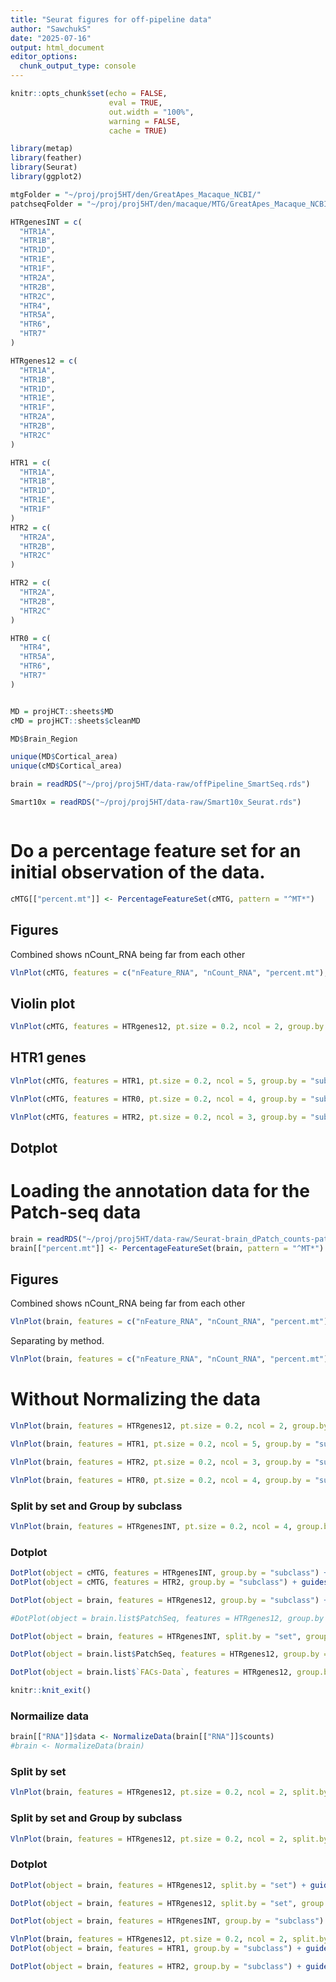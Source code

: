 ```yaml
---
title: "Seurat figures for off-pipeline data"
author: "SawchukS"
date: "2025-07-16"
output: html_document
editor_options: 
  chunk_output_type: console
---
```


```r
knitr::opts_chunk$set(echo = FALSE,
                      eval = TRUE,
                      out.width = "100%",
                      warning = FALSE,
                      cache = TRUE)

library(metap)
library(feather)
library(Seurat)
library(ggplot2)

mtgFolder = "~/proj/proj5HT/den/GreatApes_Macaque_NCBI/"
patchseqFolder = "~/proj/proj5HT/den/macaque/MTG/GreatApes_Macaque_NCBI_RSC-204-386_map_full/"

HTRgenesINT = c(
  "HTR1A",
  "HTR1B",
  "HTR1D",
  "HTR1E",
  "HTR1F",
  "HTR2A",
  "HTR2B",
  "HTR2C",
  "HTR4",
  "HTR5A",
  "HTR6",
  "HTR7"
)

HTRgenes12 = c(
  "HTR1A",
  "HTR1B",
  "HTR1D",
  "HTR1E",
  "HTR1F",
  "HTR2A",
  "HTR2B",
  "HTR2C"
)

HTR1 = c(
  "HTR1A",
  "HTR1B",
  "HTR1D",
  "HTR1E",
  "HTR1F"
)
HTR2 = c(
  "HTR2A",
  "HTR2B",
  "HTR2C"
)

HTR2 = c(
  "HTR2A",
  "HTR2B",
  "HTR2C"
)

HTR0 = c(
  "HTR4",
  "HTR5A",
  "HTR6",
  "HTR7"
)


MD = projHCT::sheets$MD
cMD = projHCT::sheets$cleanMD

MD$Brain_Region

unique(MD$Cortical_area)
unique(cMD$Cortical_area)

brain = readRDS("~/proj/proj5HT/data-raw/offPipeline_SmartSeq.rds")

Smart10x = readRDS("~/proj/proj5HT/data-raw/Smart10x_Seurat.rds")



```


# Do a percentage feature set for an initial observation of the data.  
```r
cMTG[["percent.mt"]] <- PercentageFeatureSet(cMTG, pattern = "^MT*")
```


## Figures
Combined shows nCount_RNA being far from each other
```r
VlnPlot(cMTG, features = c("nFeature_RNA", "nCount_RNA", "percent.mt"), ncol = 3)
```

## Violin plot

```r
VlnPlot(cMTG, features = HTRgenes12, pt.size = 0.2, ncol = 2, group.by = "subclass")
```


## HTR1 genes

```r
VlnPlot(cMTG, features = HTR1, pt.size = 0.2, ncol = 5, group.by = "subclass")
```


```r
VlnPlot(cMTG, features = HTR0, pt.size = 0.2, ncol = 4, group.by = "subclass")
```




```r
VlnPlot(cMTG, features = HTR2, pt.size = 0.2, ncol = 3, group.by = "subclass")
```

## Dotplot

# Loading the annotation data for the Patch-seq data

```r

brain = readRDS("~/proj/proj5HT/data-raw/Seurat-brain_dPatch_counts-patch-log2.rds")
brain[["percent.mt"]] <- PercentageFeatureSet(brain, pattern = "^MT*")
```


## Figures
Combined shows nCount_RNA being far from each other
```r
VlnPlot(brain, features = c("nFeature_RNA", "nCount_RNA", "percent.mt"), group.by = "set", ncol = 3)
```


Separating by method.
```r
VlnPlot(brain, features = c("nFeature_RNA", "nCount_RNA", "percent.mt"), ncol = 3, group.by = "subclass") + theme(legend.position = "bottom")
```


# Without Normalizing the data

```r
VlnPlot(brain, features = HTRgenes12, pt.size = 0.2, ncol = 2, group.by = "subclass")
```


```r
VlnPlot(brain, features = HTR1, pt.size = 0.2, ncol = 5, group.by = "subclass")
```


```r
VlnPlot(brain, features = HTR2, pt.size = 0.2, ncol = 3, group.by = "subclass")
```


```r
VlnPlot(brain, features = HTR0, pt.size = 0.2, ncol = 4, group.by = "subclass")
```

### Split by set and Group by subclass

```r
VlnPlot(brain, features = HTRgenesINT, pt.size = 0.2, ncol = 4, group.by = "subclass")
```

### Dotplot

```r
DotPlot(object = cMTG, features = HTRgenesINT, group.by = "subclass") + guides(size = guide_legend(title = "% Exp"))
DotPlot(object = cMTG, features = HTR2, group.by = "subclass") + guides(size = guide_legend(title = "% Exp"))
```


```r
DotPlot(object = brain, features = HTRgenes12, group.by = "subclass") + guides(size = guide_legend(title = "% Exp"))
```


```r
#DotPlot(object = brain.list$PatchSeq, features = HTRgenes12, group.by = "subclass") + guides(size = guide_legend(title = "% Exp"))
```


```r
DotPlot(object = brain, features = HTRgenesINT, split.by = "set", group.by = "subclass") + guides(size = guide_legend(title = "% Exp"))
```


```r
DotPlot(object = brain.list$PatchSeq, features = HTRgenes12, group.by = "subclass") + guides(size = guide_legend(title = "% Exp")) + ggtitle("Patch Seq expression")
```

```r
DotPlot(object = brain.list$`FACs-Data`, features = HTRgenes12, group.by = "subclass") + guides(size = guide_legend(title = "% Exp")) + ggtitle("FACs expression")
```



```r
knitr::knit_exit()
```

### Normailize data

```r
brain[["RNA"]]$data <- NormalizeData(brain[["RNA"]]$counts)
#brain <- NormalizeData(brain)
```

### Split by set

```r
VlnPlot(brain, features = HTRgenes12, pt.size = 0.2, ncol = 2, split.by = "set")
```


### Split by set and Group by subclass

```r
VlnPlot(brain, features = HTRgenes12, pt.size = 0.2, ncol = 2, split.by = "set", group.by = "subclass")
```

### Dotplot

```r
DotPlot(object = brain, features = HTRgenes12, split.by = "set") + guides(size = guide_legend(title = "% Exp"))
```


```r

DotPlot(object = brain, features = HTRgenes12, split.by = "set", group.by = "subclass") + guides(size = guide_legend(title = "% Exp"))
```


```r
DotPlot(object = brain, features = HTRgenesINT, group.by = "subclass") + guides(size = guide_legend(title = "% Exp"))
```


```r
VlnPlot(brain, features = HTRgenes12, pt.size = 0.2, ncol = 2, split.by = "set", group.by = "subclass")
DotPlot(object = brain, features = HTR1, group.by = "subclass") + guides(size = guide_legend(title = "% Exp"))

DotPlot(object = brain, features = HTR2, group.by = "subclass") + guides(size = guide_legend(title = "% Exp"))


```


